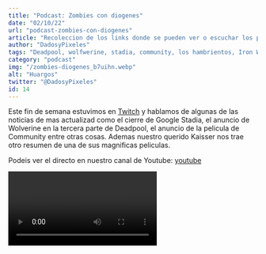```yaml
---
title: "Podcast: Zombies con diogenes"
date: "02/10/22"
url: "podcast-zombies-con-diogenes"
article: "Recoleccion de los links donde se pueden ver o escuchar los podcast de dados y pixeles"
author: "DadosyPixeles"
tags: "Deadpool, wolfwerine, stadia, community, los hambrientos, Iron Wars, Netflix "
category: "podcast"
img: "/zombies-diogenes_b7uihn.webp"
alt: "Huargos"
twitter: "@DadosyPixeles"
id: 14
---
```


Este fin de semana estuvimos en [Twitch](https://www.twitch.tv/dadosypixeles) y hablamos de algunas de las noticias de mas actualizad como el cierre de Google Stadia, el anuncio de Wolverine en la tercera parte de Deadpool, el anuncio de la pelicula de Community entre otras cosas.
Ademas nuestro querido Kaisser nos trae otro resumen de una de sus magnificas peliculas.

Podeis ver el directo en nuestro canal de Youtube: 
 [youtube](https://www.youtube.com/channel/UCJ0KH6ArTLYbMLs3YpDW0Ug)

<Video episode="uuEKEIM4jXo" />

O por si lo preferís, también podéis escucharlo por [spotify]( https://open.spotify.com/episode/5hPNPqKhmjOaZHwgBmKVAD)
<Podcast episode="5hPNPqKhmjOaZHwgBmKVAD" />
También podéis verlo en nuestro canal de [Twitch]( https://www.twitch.tv/dadosypixeles)
que permanecerá en destacado el tiempo que lo quiera mantener la plataforma y si
os apetece comentarnos algo al respecto o añadir ideas para futuros podcast, teneis
nuestro [Discord]( https://discord.gg/p5ph2eNjUk)
